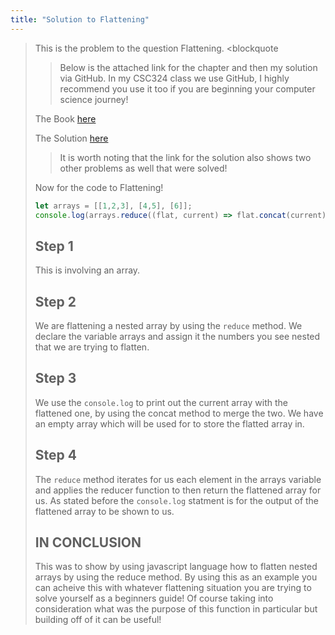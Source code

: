 ```yaml
---
title: "Solution to Flattening"
---
```

<blockquote>
This is the problem to the question Flattening.
<blockquote

<blockquote>
Below is the attached link for the chapter and then my solution via GitHub. In my CSC324 class we use GitHub, I highly recommend you use it too if you are beginning your computer science journey!
</blockquote>

The Book
[here](https://eloquentjavascript.net/05_higher_order.html)

The Solution
[here](https://github.com/eivoryortiz/csc324/blob/main/ch05_eivory_ortiz.js)

<blockquote>
It is worth noting that the link for the solution also shows two other problems as well that were solved!
</blockquote>

Now for the code to Flattening!

```js
let arrays = [[1,2,3], [4,5], [6]];
console.log(arrays.reduce((flat, current) => flat.concat(current), []));
```

## Step 1

This is involving an array.

## Step 2

We are flattening a nested array by using the `reduce` method.
We declare the variable arrays and assign it the numbers you see nested that we are trying to flatten.

## Step 3

We use the `console.log` to print out the current array with the flattened one, by using the concat method to merge the two.
We have an empty array which will be used for to store the flatted array in.

## Step 4

The `reduce` method iterates for us each element in the arrays variable and applies the reducer function to then return the flattened array for us.
As stated before the `console.log` statment is for the output of the flattened array to be shown to us.


## IN CONCLUSION

This was to show by using javascript language how to flatten nested arrays by using the reduce method.  By using this as an example you can acheive this with whatever flattening situation you are trying to solve yourself as a beginners guide! Of course taking into consideration what was the purpose of this function in particular but building off of it can be useful!


